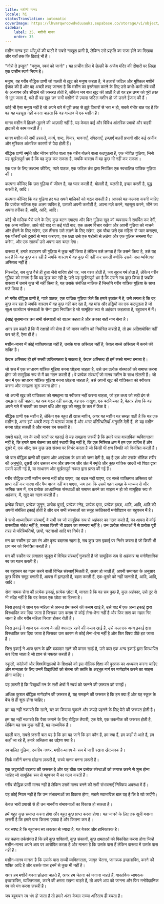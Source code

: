 ```yaml
---
title: मशीनी मानव
locale: hi
statusTranslation: automatic
coverImage: https://lhvmrqwrcowdvduuaukz.supabase.co/storage/v1/object/public/strapi-uploads/small_cover-educacion-fundamental.webp-2d51a7828a2b1309555be27f7e2a61a0.webp
sidebar:
    label: 35. मशीनी मानव
    order: 35
---
```

मशीन मानव इस आँसुओं की घाटी में सबसे नाखुश प्राणी है, लेकिन उसे प्रकृति का राजा होने का दिखावा और यहाँ तक कि ढिठाई भी है।

"नोसे ते इप्सुन" "मनुष्य, स्वयं को जानो"। यह प्राचीन ग्रीस में डेल्फ़ी के अजेय मंदिर की दीवारों पर लिखा एक प्राचीन स्वर्ण नियम है।

मनुष्य, वह गरीब बौद्धिक प्राणी जो ग़लती से ख़ुद को मनुष्य कहता है, ने हज़ारों जटिल और मुश्किल मशीनें ईजाद की हैं और वह अच्छी तरह जानता है कि मशीन का इस्तेमाल करने के लिए उसे कभी-कभी लंबे वर्षों के अध्ययन और सीखने की ज़रूरत होती है, लेकिन जब बात ख़ुद की आती है तो वह इस तथ्य को पूरी तरह से भूल जाता है, भले ही वह ख़ुद उन सभी मशीनों से ज़्यादा जटिल मशीन हो जो उसने ईजाद की हैं।

कोई भी ऐसा मनुष्य नहीं है जो अपने बारे में पूरी तरह से झूठे विचारों से भरा न हो, सबसे गंभीर बात यह है कि वह यह महसूस नहीं करना चाहता कि वह वास्तव में एक मशीन है।

मानव मशीन में हिलने-डुलने की आज़ादी नहीं है, यह केवल कई और विविध आंतरिक प्रभावों और बाहरी झटकों से काम करती है।

मानव मशीन की सभी हरकतें, कार्य, शब्द, विचार, भावनाएँ, संवेदनाएँ, इच्छाएँ बाहरी प्रभावों और कई अजीब और मुश्किल आंतरिक कारणों से पैदा होती हैं।

बौद्धिक प्राणी स्मृति और जीवन शक्ति वाला एक गरीब बोलने वाला कठपुतला है, एक जीवित गुड़िया, जिसे यह मूर्खतापूर्ण भ्रम है कि वह कुछ कर सकता है, जबकि वास्तव में वह कुछ भी नहीं कर सकता।

एक पल के लिए कल्पना कीजिए, प्यारे पाठक, एक जटिल तंत्र द्वारा नियंत्रित एक स्वचालित यांत्रिक गुड़िया की।

कल्पना कीजिए कि उस गुड़िया में जीवन है, वह प्यार करती है, बोलती है, चलती है, इच्छा करती है, युद्ध करती है, आदि।

कल्पना कीजिए कि वह गुड़िया हर पल अपने मालिकों को बदल सकती है। आपको यह कल्पना करनी चाहिए कि प्रत्येक मालिक एक अलग व्यक्ति है, उसकी अपनी कसौटी है, अपना मज़े करने, महसूस करने, जीने का अपना तरीका है, आदि, आदि, आदि।

कोई भी मालिक पैसे पाने के लिए कुछ बटन दबाएगा और फिर गुड़िया खुद को व्यवसाय में समर्पित कर देगी, एक अन्य मालिक, आधे घंटे बाद या कई घंटों बाद, एक अलग विचार रखेगा और अपनी गुड़िया को नाचने और हँसने के लिए रखेगा, एक तीसरा उसे लड़ने के लिए रखेगा, एक चौथा उसे एक महिला से प्यार कराएगा, एक पाँचवाँ उसे दूसरी से प्यार कराएगा, एक छठा उसे एक पड़ोसी से लड़ेगा और एक पुलिस समस्या पैदा करेगा, और एक सातवाँ उसे अपना पता बदल देगा।

वास्तव में, हमारे उदाहरण की गुड़िया ने कुछ नहीं किया है लेकिन उसे लगता है कि उसने किया है, उसे यह भ्रम है कि वह कुछ कर रही है जबकि वास्तव में वह कुछ भी नहीं कर सकती क्योंकि उसके पास व्यक्तिगत अस्तित्व नहीं है।

निस्संदेह, सब कुछ वैसे ही हुआ जैसे बारिश होने पर, जब गरज होती है, जब सूरज गर्म होता है, लेकिन गरीब गुड़िया को लगता है कि वह कुछ कर रही है; उसे यह मूर्खतापूर्ण भ्रम है कि उसने सब कुछ किया है जबकि वास्तव में उसने कुछ भी नहीं किया है, यह उसके संबंधित मालिक हैं जिन्होंने गरीब यांत्रिक गुड़िया के साथ मज़े किया है।

तो गरीब बौद्धिक प्राणी है, प्यारे पाठक, एक यांत्रिक गुड़िया जैसे कि हमारे दृष्टांत में है, उसे लगता है कि वह कुछ कर रहा है जबकि वास्तव में वह कुछ नहीं कर रहा है, वह मांस और हड्डियों का एक कठपुतला है जो सूक्ष्म ऊर्जावान संस्थाओं के सेना द्वारा नियंत्रित है जो सामूहिक रूप से अहंकार कहलाता है, बहुवचन में मैं।

ईसाई सुसमाचार उन सभी संस्थाओं को राक्षस कहता है और उनका सही नाम सेना है।

अगर हम कहते हैं कि मैं राक्षसों की सेना है जो मानव मशीन को नियंत्रित करती है, तो हम अतिशयोक्ति नहीं कर रहे हैं, ऐसा ही है।

मशीन-मानव में कोई व्यक्तिगतता नहीं है, उसके पास अस्तित्व नहीं है, केवल सच्चे अस्तित्व में करने की शक्ति है।

केवल अस्तित्व ही हमें सच्ची व्यक्तिगतता दे सकता है, केवल अस्तित्व ही हमें सच्चे मानव बनाता है।

जो सच में एक साधारण यांत्रिक गुड़िया बनना छोड़ना चाहता है, उसे उन प्रत्येक संस्थाओं को समाप्त करना होगा जो सामूहिक रूप से मैं का गठन करती हैं। वे प्रत्येक संस्थाएँ जो मानव मशीन के साथ खेलती हैं। जो सच में एक साधारण यांत्रिक गुड़िया बनना छोड़ना चाहता है, उसे अपनी खुद की यांत्रिकता को स्वीकार करना और समझना शुरू करना होगा।

जो अपनी खुद की यांत्रिकता को समझना या स्वीकार नहीं करना चाहता, जो इस तथ्य को सही ढंग से समझना नहीं चाहता, वह अब बदल नहीं सकता, वह एक नाखुश, एक बदकिस्मत है, बेहतर होगा कि वह अपने गले में चक्की का पत्थर बाँधे और खुद को समुद्र के तल में फेंक दे।

बौद्धिक प्राणी एक मशीन है, लेकिन एक बहुत ही खास मशीन, अगर यह मशीन यह समझ पाती है कि यह एक मशीन है, अगर इसे अच्छी तरह से चलाया जाता है और अगर परिस्थितियाँ अनुमति देती हैं, तो यह मशीन बनना छोड़ सकती है और मानव बन सकती है।

सबसे पहले, मन के सभी स्तरों पर गहराई से यह समझना ज़रूरी है कि हमारे पास वास्तविक व्यक्तिगतता नहीं है, कि हमारे पास चेतना का कोई स्थायी केंद्र नहीं है, कि एक निश्चित क्षण में हम एक व्यक्ति हैं और दूसरे में, एक और; सब कुछ उस संस्था पर निर्भर करता है जो किसी भी क्षण स्थिति को नियंत्रित करती है।

जो बात बौद्धिक प्राणी की एकता और अखंडता के भ्रम को जन्म देती है, वह है एक ओर उसके भौतिक शरीर की अनुभूति, दूसरी ओर उसका नाम और उपनाम और अंत में स्मृति और कुछ यांत्रिक आदतें जो शिक्षा द्वारा उसमें डाली गई हैं, या साधारण और मूर्खतापूर्ण नकल द्वारा प्राप्त की गई हैं।

गरीब बौद्धिक प्राणी मशीन बनना नहीं छोड़ पाएगा, वह बदल नहीं पाएगा, वह सच्चे व्यक्तिगत अस्तित्व को प्राप्त नहीं कर पाएगा और वैध मानव नहीं बन पाएगा, जब तक कि उसमें गहन समझ के माध्यम से और क्रमिक क्रम में, उन प्रत्येक आध्यात्मिक संस्थाओं को समाप्त करने का साहस न हो जो सामूहिक रूप से अहंकार, मैं, खुद का गठन करती हैं।

प्रत्येक विचार, प्रत्येक जुनून, प्रत्येक बुराई, प्रत्येक स्नेह, प्रत्येक घृणा, प्रत्येक इच्छा, आदि, आदि, आदि की अपनी संबंधित इकाई होती है और उन सभी संस्थाओं का समूह क्रांतिकारी मनोविज्ञान का बहुवचन मैं है।

वे सभी आध्यात्मिक संस्थाएँ, वे सभी स्व जो सामूहिक रूप से अहंकार का गठन करते हैं, का आपस में कोई वास्तविक संबंध नहीं है, उनका किसी भी प्रकार का समन्वय नहीं है। उन प्रत्येक संस्थाओं में से प्रत्येक पूरी तरह से परिस्थितियों, छापों, घटनाओं आदि पर निर्भर है।

मन का स्क्रीन हर पल रंग और दृश्य बदलता रहता है, सब कुछ उस इकाई पर निर्भर करता है जो किसी भी क्षण मन को नियंत्रित करती है।

मन की स्क्रीन पर लगातार जुलूस में विभिन्न संस्थाएँ गुजरती हैं जो सामूहिक रूप से अहंकार या मनोवैज्ञानिक स्व का गठन करती हैं।

स्व बहुवचन का गठन करने वाली विभिन्न संस्थाएँ मिलती हैं, अलग हो जाती हैं, अपनी समानता के अनुसार कुछ विशेष समूह बनाती हैं, आपस में झगड़ती हैं, बहस करती हैं, एक-दूसरे को नहीं जानती हैं, आदि, आदि, आदि।

सेना नामक सेना की प्रत्येक इकाई, प्रत्येक छोटा मैं, मानता है कि वह सब कुछ है, कुल अहंकार, उसे दूर से भी संदेह नहीं है कि वह केवल एक छोटा सा हिस्सा है।

जिस इकाई ने आज एक महिला से अनन्त प्रेम करने की कसम खाई है, उसे बाद में एक अन्य इकाई द्वारा विस्थापित कर दिया जाता है जिसका उस कसम से कोई लेना-देना नहीं है और फिर ताश का महल गिर जाता है और गरीब महिला निराश होकर रोती है।

जिस इकाई ने आज एक कारण के प्रति वफादार रहने की कसम खाई है, उसे कल एक अन्य इकाई द्वारा विस्थापित कर दिया जाता है जिसका उस कारण से कोई लेना-देना नहीं है और फिर विषय पीछे हट जाता है।

जिस इकाई ने आज ज्ञान के प्रति वफादार रहने की कसम खाई है, उसे कल एक अन्य इकाई द्वारा विस्थापित कर दिया जाता है जो ज्ञान से नफरत करती है।

स्कूलों, कॉलेजों और विश्वविद्यालयों के शिक्षकों को इस मौलिक शिक्षा की पुस्तक का अध्ययन करना चाहिए और मानवता के लिए उनमें विद्यार्थियों को चेतना की क्रांति के अद्भुत मार्ग पर मार्गदर्शन करने का साहस होना चाहिए।

यह ज़रूरी है कि विद्यार्थी मन के सभी क्षेत्रों में स्वयं को जानने की ज़रूरत को समझें।

अधिक कुशल बौद्धिक मार्गदर्शन की ज़रूरत है, यह समझने की ज़रूरत है कि हम क्या हैं और यह स्कूल के बेंच से ही शुरू होना चाहिए।

हम यह नहीं नकारते कि खाने, घर का किराया चुकाने और कपड़े पहनने के लिए पैसे की ज़रूरत होती है।

हम यह नहीं नकारते कि पैसा कमाने के लिए बौद्धिक तैयारी, एक पेशे, एक तकनीक की ज़रूरत होती है, लेकिन यह सब कुछ नहीं है, यह माध्यमिक है।

पहली बात, सबसे ज़रूरी बात यह है कि हम यह जानें कि हम कौन हैं, हम क्या हैं, हम कहाँ से आते हैं, हम कहाँ जा रहे हैं, हमारे अस्तित्व का उद्देश्य क्या है।

स्वचालित गुड़िया, दयनीय नश्वर, मशीन-मानव के रूप में जारी रखना खेदजनक है।

सिर्फ मशीनें बनना छोड़ना ज़रूरी है, सच्चे मानव बनना ज़रूरी है।

एक कट्टरपंथी बदलाव की ज़रूरत है और यह ठीक उन प्रत्येक संस्थाओं को समाप्त करने से शुरू होना चाहिए जो सामूहिक रूप से बहुवचन मैं का गठन करती हैं।

गरीब बौद्धिक प्राणी मानव नहीं है लेकिन उसमें मानव बनने की सभी संभावनाएँ निष्क्रिय अवस्था में हैं।

यह कोई नियम नहीं है कि उन संभावनाओं का विकास होगा, सबसे स्वाभाविक बात यह है कि वे खो जाएँगी।

केवल भारी प्रयासों से ही उन मानवीय संभावनाओं का विकास हो सकता है।

हमें बहुत कुछ समाप्त करना होगा और बहुत कुछ प्राप्त करना होगा। यह जानने के लिए एक सूची बनाना ज़रूरी है कि हमारे पास कितना ज़्यादा है और कितना कम है।

यह स्पष्ट है कि बहुवचन स्व ज़रूरत से ज़्यादा है, यह बेकार और हानिकारक है।

यह कहना तर्कसंगत है कि हमें कुछ शक्तियों, कुछ संकायों, कुछ क्षमताओं को विकसित करना होगा जिन्हें मशीन-मानव अपने आप पर आरोपित करता है और मानता है कि उसके पास हैं लेकिन वास्तव में उसके पास नहीं हैं।

मशीन-मानव मानता है कि उसके पास सच्ची व्यक्तिगतता, जागृत चेतना, जागरूक इच्छाशक्ति, करने की शक्ति आदि है और उसके पास इनमें से कुछ भी नहीं है।

अगर हम मशीनें बनना छोड़ना चाहते हैं, अगर हम चेतना को जगाना चाहते हैं, वास्तविक जागरूक इच्छाशक्ति, व्यक्तिगतता, करने की क्षमता रखना चाहते हैं, तो अपने आप को जानना और फिर मनोवैज्ञानिक स्व को भंग करना ज़रूरी है।

जब बहुवचन स्व भंग हो जाता है तो हमारे अंदर केवल सच्चा अस्तित्व ही बचता है।

